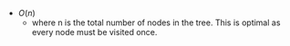- $O(n)$
    - where n is the total number of nodes in the tree. This is optimal as every node must be visited once.